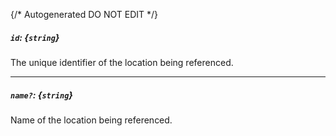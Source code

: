 {/* Autogenerated DO NOT EDIT  */}
##### `id`: *{`string`}*
The unique identifier of the location being referenced.

---
##### `name?`: *{`string`}*
Name of the location being referenced.


